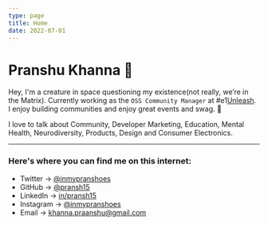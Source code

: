 ```yaml
---
type: page
title: Home
date: 2022-07-01
---
```


# Pranshu Khanna 👾

Hey, I'm a creature in space questioning my existence(not really, we’re in the Matrix). Currently working as the `OSS Community Manager` at #e1[Unleash](https://www.getunleash.io/blog/unleash-brings-powerful-constraints-feature-to-oss-users?utm_source=website&utm_medium=pransh). I enjoy building communities and enjoy great events and swag. 👕

I love to talk about Community, Developer Marketing, Education, Mental Health, Neurodiversity, Products, Design and Consumer Electronics.

---

### Here's where you can find me on this internet:

- Twitter → [@inmypranshoes](https://twitter.com/inmypranshoes)
- GitHub → [@pransh15](https://github.com/pransh15)
- LinkedIn → [in/pransh15](https://linkedin.com/in/pransh15)
- Instagram → [@inmypranshoes](https://instagram.com/inmypranshoes)
- Email → khanna.praanshu@gmail.com

